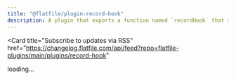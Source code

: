 ```yaml
---
title: "@flatfile/plugin-record-hook"
description: A plugin that exports a function named `recordHook` that sets up an event listener for the `commit:created` event. The purpose of this plugin is to provide a concise syntax for running custom logic on individual data records in Flatfile.
---
```


<Card
  title="Subscribe to updates via
  RSS"
  href="https://changelog.flatfile.com/api/feed?repo=flatfile-plugins/main/plugins/record-hook"
></Card>

<div id="dynamic-content">loading...</div>

